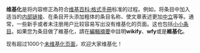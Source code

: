 '''维基化'''是将内容修正為符合[[维基百科:格式手冊]]标准的过程。例如，将条目中加入适当的[[幫助:编辑页面#链接|内部链接]]、在条目开头添加粗体的条目名称、使文章表述更加[[WP:NPOV|中立]]等等。通常，一些新手或者未注册用户比较容易写出没有维基化的页面。这也包括[[WP:小小条目|小小条目]]。如果您为条目做了維基化，請在[[WP:編輯摘要|編輯摘要]]中註明'''wikify'''、'''wfy'''或是'''維基化'''。

现有超过1000个[[:Category:需要维基化的页面|未维基化页面]]，欢迎大家维基化！